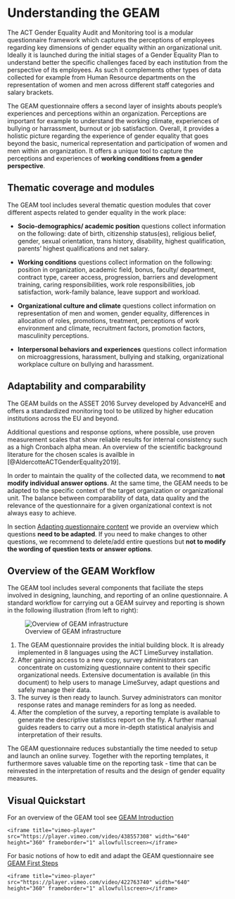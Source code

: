 # Understanding the GEAM

The ACT Gender Equality Audit and Monitoring tool is a modular questionnaire framework which captures the perceptions of employees regarding key dimensions of gender equality within an organizational unit. Ideally it is launched during the initial stages of a Gender Equality Plan to understand better the specific challenges faced by each institution from the perspective of its employees. As such it complements other types of data collected for example from Human Resource departments on the representation of women and men across different staff categories and salary brackets.

The GEAM questionnaire offers a second layer of insights abouts people's experiences and perceptions within an organization. Perceptions are important for example to understand the working climate, experiences of bullying or harrassment, burnout or job satisfaction. Overall, it provides a holistic picture regarding the experience of gender equality that goes beyond the basic, numerical representation and participation of women and men within an organization. It offers a unique tool to capture the perceptions and experiences of **working conditions from a gender perspective**.

## Thematic coverage and modules

The GEAM tool includes several thematic question modules that cover different aspects related to gender equality in the work place:

-   **Socio-demographics/ academic position** questions collect information on the following: date of birth, citizenship status(es), religious belief, gender, sexual orientation, trans history, disability, highest qualification, parents' highest qualifications and net salary.

-   **Working conditions** questions collect information on the following: position in organization, academic field, bonus, faculty/ department, contract type, career access, progression, barriers and development training, caring responsibilities, work role responsibilities, job satisfaction, work-family balance, leave support and workload.

-   **Organizational culture and climate** questions collect information on representation of men and women, gender equality, differences in allocation of roles, promotions, treatment, perceptions of work environment and climate, recruitment factors, promotion factors, masculinity perceptions.

-   **Interpersonal behaviors and experiences** questions collect information on microaggressions, harassment, bullying and stalking, organizational workplace culture on bullying and harassment.

## Adaptability and comparability

The GEAM builds on the ASSET 2016 Survey developed by AdvanceHE and offers a standardized monitoring tool to be utilized by higher education institutions across the EU and beyond.

Additional questions and response options, where possible, use proven measurement scales that show reliable results for internal consistency such as a high Cronbach alpha mean. An overview of the scientific background literature for the chosen scales is availble in [@AldercotteACTGenderEquality2019].

In order to maintain the quality of the collected data, we recommend to **not modify individual answer options**. At the same time, the GEAM needs to be adapted to the specific context of the target organization or organizational unit. The balance between comparability of data, data quality and the relevance of the questionnaire for a given organizational context is not always easy to achieve.

In section [Adapting questionnaire content](#adapting-content) we provide an overview which questions **need to be adapted**. If you need to make changes to other questions, we recommend to delete/add entire questions but **not to modify the wording of question texts or answer options**.

## Overview of the GEAM Workflow

The GEAM tool includes several components that faciliate the steps involved in designing, launching, and reporting of an online questionnaire. A standard workflow for carrying out a GEAM suirvey and reporting is shown in the following illustration (from left to right):

![Overview of GEAM infrastructure](images/GEAM-Infrastructure.png)

1.  The GEAM questionnaire provides the initial building block. It is already implemented in 8 languages using the ACT LimeSurvey installation.
2.  After gaining access to a new copy, survey administrators can concentrate on customizing questionnaire content to their specific organizational needs. Extensive documentation is available (in this document) to help users to manage LimeSurvey, adapt questions and safely manage their data.
3.  The survey is then ready to launch. Survey administrators can monitor response rates and manage reminders for as long as needed.
4.  After the completion of the survey, a reporting template is available to generate the descriptive statistics report on the fly. A further manual guides readers to carry out a more in-depth statistical analyisis and interpretation of their results.

The GEAM questionnaire reduces substantially the time needed to setup and launch an online survey. Together with the reporting templates, it furthermore saves valuable time on the reporting task - time that can be reinvested in the interpretation of results and the design of gender equality measures.

## Visual Quickstart

For an overview of the GEAM tool see [GEAM Introduction](https://vimeo.com/438557308)

```block
<iframe title="vimeo-player" src="https://player.vimeo.com/video/438557308" width="640" height="360" frameborder="1" allowfullscreen></iframe>
```

For basic notions of how to edit and adapt the GEAM questionnaire see [GEAM First Steps](https://vimeo.com/422763740)

```block
<iframe title="vimeo-player" src="https://player.vimeo.com/video/422763740" width="640" height="360" frameborder="1" allowfullscreen></iframe>
```
